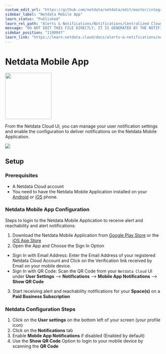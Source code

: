 ```yaml
---
custom_edit_url: "https://github.com/netdata/netdata/edit/master/integrations/cloud-notifications/metadata.yaml"
sidebar_label: "Netdata Mobile App"
learn_status: "Published"
learn_rel_path: "Alerts & Notifications/Notifications/Centralized Cloud Notifications"
message: "DO NOT EDIT THIS FILE DIRECTLY, IT IS GENERATED BY THE NOTIFICATION'S metadata.yaml FILE"
sidebar_position: "1100047"
learn_link: "https://learn.netdata.cloud/docs/alerts-&-notifications/notifications/centralized-cloud-notifications/netdata-mobile-app"
---
```



# Netdata Mobile App


<img src="https://netdata.cloud/img/netdata.png" width="150"/>


From the Netdata Cloud UI, you can manage your user notification settings and enable the configuration to deliver notifications on the Netdata Mobile Application.


<img src="https://img.shields.io/badge/maintained%20by-Netdata-%2300ab44" />

## Setup

### Prerequisites
- A Netdata Cloud account
- You need to have the Netdata Mobile Application installed on your [Android](https://play.google.com/store/apps/details?id=cloud.netdata.android&pli=1) or [iOS](https://apps.apple.com/in/app/netdata-mobile/id6474659622) phone.

### Netdata Mobile App Configuration
Steps to login to the Netdata Mobile Application to receive alert and reachability and alert notifications:
1. Download the Netdata Mobile Application from [Google Play Store](https://play.google.com/store/apps/details?id=cloud.netdata.android&pli=1) or the [iOS App Store](https://apps.apple.com/in/app/netdata-mobile/id6474659622)
2. Open the App and Choose the Sign In Option
  - Sign In with Email Address: Enter the Email Address of your registered Netdata Cloud Account and Click on the Verification link received by Email on your mobile device.
  - Sign In with QR Code: Scan the QR Code from your `Netdata Cloud` UI under **User Settings** --> **Notifications** --> **Mobile App Notifications** --> **Show QR Code**
3. Start receiving alert and reachability notifications for your **Space(s)** on a **Paid Business Subscription**

### Netdata Configuration Steps
1. Click on the **User settings** on the bottom left of your screen (your profile icon)
2. Click on the **Notifications** tab
3. Enable **Mobile App Notifications** if disabled (Enabled by default)
4. Use the **Show QR Code** Option to login to your mobile device by scanning the **QR Code**


